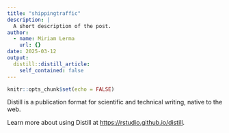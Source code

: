 ```yaml
---
title: "shippingtraffic"
description: |
  A short description of the post.
author:
  - name: Miriam Lerma
    url: {}
date: 2025-03-12
output:
  distill::distill_article:
    self_contained: false
---
```



```r
knitr::opts_chunk$set(echo = FALSE)
```

Distill is a publication format for scientific and technical writing, native to the web.

Learn more about using Distill at <https://rstudio.github.io/distill>.



